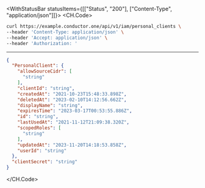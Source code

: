 

<WithStatusBar statusItems={[["Status", "200"], ["Content-Type", "application/json"]]}>
  <CH.Code>
  ```bash Example Request
  curl https://example.conductor.one/api/v1/iam/personal_clients \
--header 'Content-Type: application/json' \
--header 'Accept: application/json' \
--header 'Authorization: '
  ```
  ---

  ```json Example Response
  {
    "PersonalClient": {
      "allowSourceCidr": [
        "string"
      ],
      "clientId": "string",
      "createdAt": "2021-10-23T15:48:33.898Z",
      "deletedAt": "2023-02-10T14:12:56.662Z",
      "displayName": "string",
      "expiresTime": "2023-03-17T00:53:55.886Z",
      "id": "string",
      "lastUsedAt": "2021-11-12T21:09:38.320Z",
      "scopedRoles": [
        "string"
      ],
      "updatedAt": "2023-11-20T14:18:53.858Z",
      "userId": "string"
    },
    "clientSecret": "string"
  }
  ```
  </CH.Code>
</WithStatusBar>
